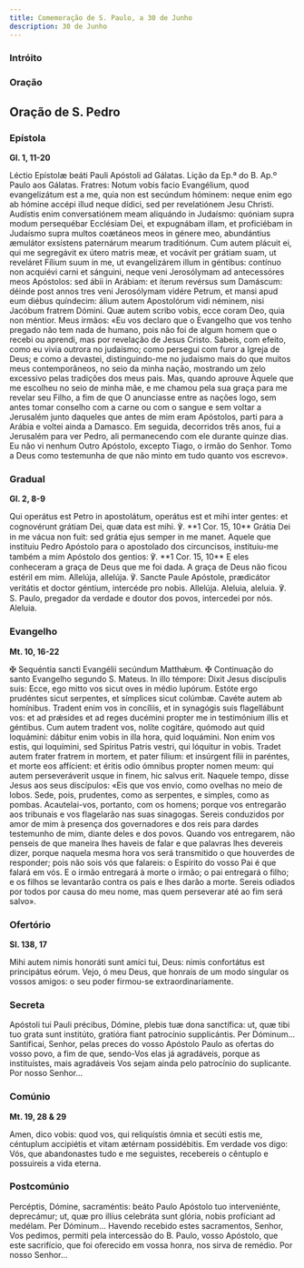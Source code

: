 ```yaml
---
title: Comemoração de S. Paulo, a 30 de Junho
description: 30 de Junho
---
```


### Intróito


<LinkCard href="/missal/santos/01-25#intróito" title="Conversão de S. Paulo" />

### Oração

<LinkCard href="/missal/santos/01-25#oração" title="Conversão de S. Paulo" />

## Oração de S. Pedro

<LinkCard href="/missal/santos/02-22#oração" title="Cadeira de S. Pedro em Roma" />

### Epístola

**Gl. 1, 11-20**

<div class="side-by-side not-content">
  <span>Léctio Epístolæ beáti Pauli Apóstoli ad Gálatas.</span>
  <span>Lição da Ep.ª do B. Ap.º Paulo aos Gálatas.</span>
  <span>
    Fratres: Notum vobis facio Evangélium, quod evangelizátum est a me, quia non est secúndum
    hóminem: neque enim ego ab hómine accépi illud neque dídici, sed per revelatiónem Jesu Christi.
    Audístis enim conversatiónem meam aliquándo in Judaísmo: quóniam supra modum persequébar
    Ecclésiam Dei, et expugnábam illam, et proficiébam in Judaísmo supra multos coætáneos meos in
    génere meo, abundántius æmulátor exsístens paternárum mearum traditiónum. Cum autem plácuit ei,
    qui me segregávit ex útero matris meæ, et vocávit per grátiam suam, ut reveláret Fílium suum in
    me, ut evangelizárem illum in géntibus: contínuo non acquiévi carni et sánguini, neque veni
    Jerosólymam ad antecessóres meos Apóstolos: sed ábii in Arábiam: et íterum revérsus sum
    Damáscum: déinde post annos tres veni Jerosólymam vidére Petrum, et mansi apud eum diébus
    quíndecim: álium autem Apostolórum vidi néminem, nisi Jacóbum fratrem Dómini. Quæ autem scribo
    vobis, ecce coram Deo, quia non méntior.
  </span>
  <span>
    Meus irmãos: «Eu vos declaro que o Evangelho que vos tenho pregado não tem nada de humano, pois
    não foi de algum homem que o recebi ou aprendi, mas por revelação de Jesus Cristo. Sabeis, com
    efeito, como eu vivia outrora no judaísmo; como persegui com furor a Igreja de Deus; e como a
    devastei, distinguindo-me no judaísmo mais do que muitos meus contemporâneos, no seio da minha
    nação, mostrando um zelo excessivo pelas tradições dos meus pais. Mas, quando aprouve Àquele que
    me escolheu no seio de minha mãe, e me chamou pela sua graça para me revelar seu Filho, a fim de
    que O anunciasse entre as nações logo, sem antes tomar conselho com a carne ou com o sangue e
    sem voltar a Jerusalém junto daqueles que antes de mim eram Apóstolos, parti para a Arábia e
    voltei ainda a Damasco. Em seguida, decorridos três anos, fui a Jerusalém para ver Pedro, ali
    permanecendo com ele durante quinze dias. Eu não vi nenhum Outro Apóstolo, excepto Tiago, o
    irmão do Senhor. Tomo a Deus como testemunha de que não minto em tudo quanto vos escrevo».
  </span>
</div>

### Gradual

**Gl. 2, 8-9**

<div class="side-by-side not-content">
  <span>
    Qui operátus est Petro in apostolátum, operátus est et mihi inter gentes: et cognovérunt grátiam
    Dei, quæ data est mihi. ℣. **1 Cor. 15, 10** Grátia Dei in me vácua non fuit: sed grátia ejus
    semper in me manet.
  </span>
  <span>
    Aquele que instituiu Pedro Apóstolo para o apostolado dos circuncisos, instituiu-me também a mim
    Apóstolo dos gentios: ℣. **1 Cor. 15, 10** E eles conheceram a graça de Deus que me foi dada. A
    graça de Deus não ficou estéril em mim.
  </span>
  <span>
    Allelúja, allelúja. ℣. Sancte Paule Apóstole, prædicátor veritátis et doctor géntium, intercéde
    pro nobis. Allelúja.
  </span>
  <span>
    Aleluia, aleluia. ℣. S. Paulo, pregador da verdade e doutor dos povos, intercedei por nós.
    Aleluia.
  </span>
</div>

### Evangelho

**Mt. 10, 16-22**

<div class="side-by-side not-content">
  <span>
    <span class="text-red-500">✠</span> Sequéntia sancti Evangélii secúndum Matthǽum.
  </span>
  <span>
    <span class="text-red-500">✠</span> Continuação do santo Evangelho segundo S. Mateus.
  </span>
  <span>
    In illo témpore: Dixit Jesus discípulis suis: Ecce, ego mitto vos sicut oves in médio lupórum.
    Estóte ergo prudéntes sicut serpentes, et símplices sicut colúmbæ. Cavéte autem ab homínibus.
    Tradent enim vos in concíliis, et in synagógis suis flagellábunt vos: et ad prǽsides et ad reges
    ducémini propter me in testimónium illis et géntibus. Cum autem tradent vos, nolíte cogitáre,
    quómodo aut quid loquámini: dábitur enim vobis in illa hora, quid loquámini. Non enim vos estis,
    qui loquímini, sed Spíritus Patris vestri, qui lóquitur in vobis. Tradet autem frater fratrem in
    mortem, et pater fílium: et insúrgent fílii in paréntes, et morte eos affícient: et éritis odio
    ómnibus propter nomen meum: qui autem perseveráverit usque in finem, hic salvus erit.
  </span>
  <span>
    Naquele tempo, disse Jesus aos seus discípulos: «Eis que vos envio, como ovelhas no meio de
    lobos. Sede, pois, prudentes, como as serpentes, e simples, como as pombas. Acautelai-vos,
    portanto, com os homens; porque vos entregarão aos tribunais e vos flagelarão nas suas
    sinagogas. Sereis conduzidos por amor de mim à presença dos governadores e dos reis para dardes
    testemunho de mim, diante deles e dos povos. Quando vos entregarem, não penseis de que maneira
    lhes haveis de falar e que palavras lhes devereis dizer, porque naquela mesma hora vos será
    transmitido o que houverdes de responder; pois não sois vós que falareis: o Espírito do vosso
    Pai é que falará em vós. E o irmão entregará à morte o irmão; o pai entregará o filho; e os
    filhos se levantarão contra os pais e lhes darão a morte. Sereis odiados por todos por causa do
    meu nome, mas quem perseverar até ao fim será salvo».
  </span>
</div>

### Ofertório

**Sl. 138, 17**

<div class="side-by-side not-content">
  <span>
    Mihi autem nimis honoráti sunt amíci tui, Deus: nimis confortátus est principátus eórum.
  </span>
  <span>
    Vejo, ó meu Deus, que honrais de um modo singular os vossos amigos: o seu poder firmou-se
    extraordinariamente.
  </span>
</div>

### Secreta

<div class="side-by-side not-content">
  <span>
    Apóstoli tui Pauli précibus, Dómine, plebis tuæ dona sanctífica: ut, quæ tibi tuo grata sunt
    institúto, gratióra fiant patrocínio supplicántis. Per Dóminum...
  </span>
  <span>
    Santificai, Senhor, pelas preces do vosso Apóstolo Paulo as ofertas do vosso povo, a fim de que,
    sendo-Vos elas já agradáveis, porque as instituístes, mais agradáveis Vos sejam ainda pelo
    patrocínio do suplicante. Por nosso Senhor...
  </span>
</div>

### Comúnio

**Mt. 19, 28 & 29**

<div class="side-by-side not-content">
  <span>
    Amen, dico vobis: quod vos, qui reliquístis ómnia et secúti estis me, céntuplum accipiétis et
    vitam ætérnam possidébitis.
  </span>
  <span>
    Em verdade vos digo: Vós, que abandonastes tudo e me seguistes, recebereis o cêntuplo e
    possuireis a vida eterna.
  </span>
</div>

### Postcomúnio

<div class="side-by-side not-content">
  <span>
    Percéptis, Dómine, sacraméntis: beáto Paulo Apóstolo tuo interveniénte, deprecámur; ut, quæ pro
    illíus celebráta sunt glória, nobis profíciant ad medélam. Per Dóminum...
  </span>
  <span>
    Havendo recebido estes sacramentos, Senhor, Vos pedimos, permiti pela intercessão do B. Paulo,
    vosso Apóstolo, que este sacrifício, que foi oferecido em vossa honra, nos sirva de remédio. Por
    nosso Senhor...
  </span>
</div>

